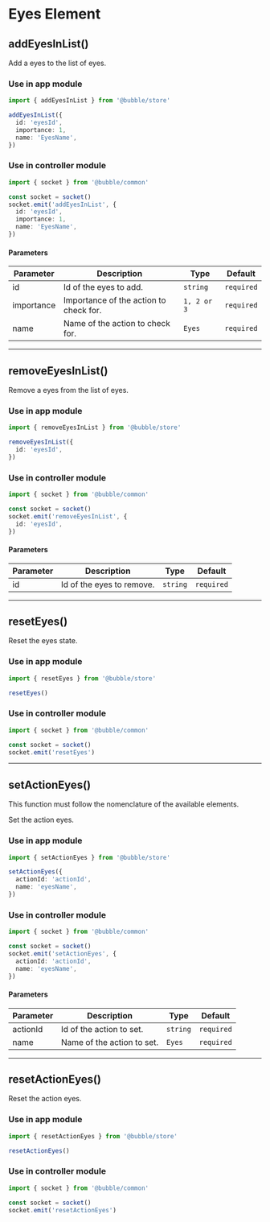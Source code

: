 
# Eyes Element

## addEyesInList()

Add a eyes to the list of eyes.

### Use in app module

```typescript
import { addEyesInList } from '@bubble/store'

addEyesInList({
  id: 'eyesId',
  importance: 1,
  name: 'EyesName',
})
```

### Use in controller module

```typescript
import { socket } from '@bubble/common'

const socket = socket()
socket.emit('addEyesInList', {
  id: 'eyesId',
  importance: 1,
  name: 'EyesName',
})
```

#### Parameters

| Parameter  | Description                            | Type        | Default    |
| ---------- | -------------------------------------- | ----------- | ---------- |
| id         | Id of the eyes to add.                 | `string`    | `required` |
| importance | Importance of the action to check for. | `1, 2 or 3` | `required` |
| name       | Name of the action to check for.       | `Eyes`      | `required` |

---

## removeEyesInList()

Remove a eyes from the list of eyes.

### Use in app module

```typescript
import { removeEyesInList } from '@bubble/store'

removeEyesInList({
  id: 'eyesId',
})
```

### Use in controller module

```typescript
import { socket } from '@bubble/common'

const socket = socket()
socket.emit('removeEyesInList', {
  id: 'eyesId',
})
```

#### Parameters

| Parameter | Description               | Type     | Default    |
| --------- | ------------------------- | -------- | ---------- |
| id        | Id of the eyes to remove. | `string` | `required` |

---

## resetEyes()

Reset the eyes state.

### Use in app module

```typescript
import { resetEyes } from '@bubble/store'

resetEyes()
```

### Use in controller module

```typescript
import { socket } from '@bubble/common'

const socket = socket()
socket.emit('resetEyes')
```

---

## setActionEyes()

<Callout emoji="⚠️">This function must follow the nomenclature of the available elements.</Callout>

Set the action eyes.

### Use in app module

```typescript
import { setActionEyes } from '@bubble/store'

setActionEyes({
  actionId: 'actionId',
  name: 'eyesName',
})
```

### Use in controller module

```typescript
import { socket } from '@bubble/common'

const socket = socket()
socket.emit('setActionEyes', {
  actionId: 'actionId',
  name: 'eyesName',
})
```

#### Parameters

| Parameter | Description                | Type     | Default    |
| --------- | -------------------------- | -------- | ---------- |
| actionId  | Id of the action to set.   | `string` | `required` |
| name      | Name of the action to set. | `Eyes`   | `required` |

---

## resetActionEyes()

Reset the action eyes.

### Use in app module

```typescript
import { resetActionEyes } from '@bubble/store'

resetActionEyes()
```

### Use in controller module

```typescript
import { socket } from '@bubble/common'

const socket = socket()
socket.emit('resetActionEyes')
```
